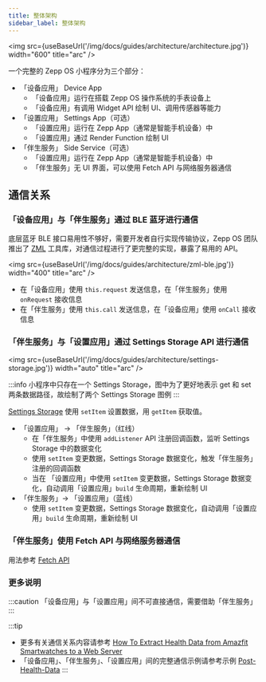 ```yaml
---
title: 整体架构
sidebar_label: 整体架构
---
```



<img src={useBaseUrl('/img/docs/guides/architecture/architecture.jpg')} width="600" title="arc" />

一个完整的 Zepp OS 小程序分为三个部分：

- 「设备应用」 Device App
  - 「设备应用」运行在搭载 Zepp OS 操作系统的手表设备上
  - 「设备应用」有调用 Widget API 绘制 UI、调用传感器等能力
- 「设置应用」 Settings App（可选）
  - 「设置应用」运行在 Zepp App（通常是智能手机设备）中
  - 「设置应用」通过 Render Function 绘制 UI
- 「伴生服务」 Side Service（可选）
  - 「设置应用」运行在 Zepp App（通常是智能手机设备）中
  - 「伴生服务」无 UI 界面，可以使用 Fetch API 与网络服务器通信

## 通信关系

### 「设备应用」与「伴生服务」通过 BLE 蓝牙进行通信

底层蓝牙 BLE 接口易用性不够好，需要开发者自行实现传输协议，Zepp OS 团队推出了 [ZML](https://github.com/zepp-health/zml) 工具库，对通信过程进行了更完整的实现，暴露了易用的 API。

<img src={useBaseUrl('/img/docs/guides/architecture/zml-ble.jpg')} width="400" title="arc" />

- 在「设备应用」使用 `this.request` 发送信息，在「伴生服务」使用 `onRequest` 接收信息
- 在「伴生服务」使用 `this.call` 发送信息，在「设备应用」使用 `onCall` 接收信息

### 「伴生服务」与「设置应用」通过 Settings Storage API 进行通信

<img src={useBaseUrl('/img/docs/guides/architecture/settings-storage.jpg')} width="auto" title="arc" />

:::info
小程序中只存在一个 Settings Storage，图中为了更好地表示 get 和 set 两条数据路径，故绘制了两个 Settings Storage 图例
:::

[Settings Storage](../../reference//side-service-api/settings-storage.mdx) 使用 `setItem` 设置数据，用 `getItem` 获取值。

- 「设置应用」 -> 「伴生服务」（红线）
  - 在「伴生服务」中使用 `addListener` API 注册回调函数，监听 Settings Storage 中的数据变化
  - 使用 `setItem` 变更数据，Settings Storage 数据变化，触发「伴生服务」注册的回调函数
  - 当在 「设置应用」中使用 `setItem` 变更数据，Settings Storage 数据变化，自动调用「设置应用」`build` 生命周期，重新绘制 UI
- 「伴生服务」-> 「设置应用」（蓝线）
  - 使用 `setItem` 变更数据，Settings Storage 数据变化，自动调用「设置应用」`build` 生命周期，重新绘制 UI

### 「伴生服务」使用 Fetch API 与网络服务器通信

用法参考 [Fetch API](../../reference/side-service-api/fetch.mdx)

### 更多说明

:::caution
「设备应用」与「设置应用」间不可直接通信，需要借助「伴生服务」
:::

:::tip

- 更多有关通信关系内容请参考 [How To Extract Health Data from Amazfit Smartwatches to a Web Server](https://github.com/orgs/zepp-health/discussions/276)
- 「设备应用」、「伴生服务」、「设置应用」间的完整通信示例请参考示例 [Post-Health-Data](https://github.com/zepp-health/zeppos-samples/tree/main/application/2.0/post-health-data)
:::
